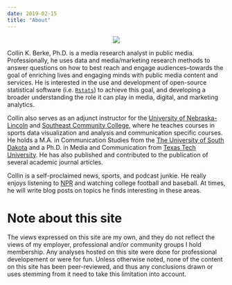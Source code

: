 ```yaml
---
date: 2019-02-15
title: "About"
---
```

<p align="center">
![](/./about_files/profile.jpeg)
</p>

Collin K. Berke, Ph.D. is a media research analyst in public media. Professionally, he uses data and media/marketing research methods to answer questions on how to best reach and engage audiences--towards the goal of enriching lives and engaging minds with public media content and services. He is interested in the use and development of open-source statistical software (i.e. [`Rstats`](https://www.r-project.org/){target="_blank"}) to achieve this goal, and developing a broader understanding the role it can play in media, digital, and marketing analytics. 

Collin also serves as an adjunct instructor for the [University of Nebraska-Lincoln](https://www.unl.edu/){target="_blank"} and [Southeast Community College](https://www.southeast.edu/){target="_blank"}, where he teaches courses in sports data visualization and analysis and communication specific courses. He holds a M.A. in Communication Studies from the [The University of South Dakota](https://www.usd.edu/){target="_blank"} and a Ph.D. in Media and Communication from [Texas Tech University](http://www.ttu.edu/){target="_blank"}. He has also published and contributed to the publication of several academic journal articles. 

Collin is a self-proclaimed news, sports, and podcast junkie. He really enjoys listening to [NPR](https://www.npr.org/){target="_blank} and watching college football and baseball. At times, he will write blog posts on topics he finds interesting in these areas.  

# Note about this site

The views expressed on this site are my own, and they do not reflect the views of my employer, professional and/or community groups I hold membership. Any analyses hosted on this site were done for professional developement or were for fun. Unless otherwise noted, none of the content on this site has been peer-reviewed, and thus any conclusions drawn or uses stemming from it need to take this limitation into account. 